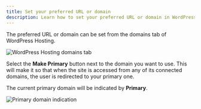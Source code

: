 ```yaml
---
title: Set your preferred URL or domain
description: Learn how to set your preferred URL or domain in WordPress Hosting
---
```


The preferred URL or domain can be set from the domains tab of WordPress Hosting. 

![WordPress Hosting domains tab](./img/domains/preferred-url-domain-1.jpg)

Select the **Make Primary** button next to the domain you want to use. This will make it so that when the site is accessed from any of its connected domains, the user is redirected to your primary one.

The current primary domain will be indicated by **Primary**.

![Primary domain indication](./img/domains/preferred-url-domain-2.jpg)